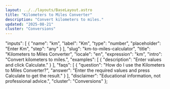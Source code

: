 ```yaml
---
layout: ../../layouts/BaseLayout.astro
title: "Kilometers to Miles Converter"
description: "Convert kilometers to miles."
updated: "2025-08-21"
cluster: "Conversions"
---
```



  "inputs": [
    {
      "name": "km",
      "label": "Km",
      "type": "number",
      "placeholder": "Enter Km",
      "step": "any"
    }
  ],
  "slug": "km-to-miles-calculator",
  "title": "Kilometers to Miles Converter",
  "locale": "en",
  "expression": "km",
  "intro": "Convert kilometers to miles.",
  "examples": [
    {
      "description": "Enter values and click Calculate."
    }
  ],
  "faqs": [
    {
      "question": "How do I use the Kilometers to Miles Converter?",
      "answer": "Enter the required values and press Calculate to get the result."
    }
  ],
  "disclaimer": "Educational information, not professional advice.",
  "cluster": "Conversions"
};

<Calculator schema={schema} />
